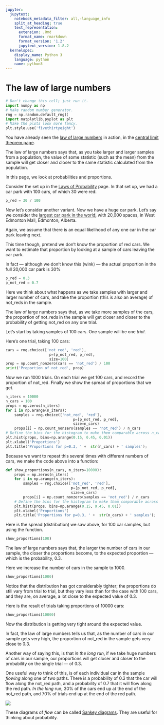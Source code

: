 ```yaml
---
jupyter:
  jupytext:
    notebook_metadata_filter: all,-language_info
    split_at_heading: true
    text_representation:
      extension: .Rmd
      format_name: rmarkdown
      format_version: '1.2'
      jupytext_version: 1.8.2
  kernelspec:
    display_name: Python 3
    language: python
    name: python3
---
```


# The law of large numbers

```python
# Don't change this cell; just run it.
import numpy as np
# Make random number generator.
rng = np.random.default_rng()
import matplotlib.pyplot as plt
# Make the plots look more fancy.
plt.style.use('fivethirtyeight')
```

You have already seen the [law of large
numbers](https://en.wikipedia.org/wiki/Law_of_large_numbers) in action, in the
[central limit theorem page](Central_Limit_Theorem).

The law of large numbers says that, as you take larger and larger samples from
a population, the value of some statistic (such as the mean) from the sample
will get closer and closer to the same statistic calculated from the
population.

In this page, we look at probabilities and proportions.

Consider the set up in the [Laws of Probability](laws_of_probability) page.  In that set up, we had a car park with 100 cars, of which 30 were red.

```python
p_red = 30 / 100
```

Now let's consider another variant.  Now we have a huge car park.  Let's say we
consider the [largest car park in the
world](https://www.guinnessworldrecords.com/world-records/largest-car-park),
with 20,000 spaces, in West Edmonton Mall, Edmonton, Alberta.

Again, we assume that there is an equal likelihood of any one car in the car
park leaving next.

This time though, pretend we don't know the proportion of red cars.   We want
to estimate that proportion by looking at a sample of cars leaving the car
park.

In fact — although we don't know this (wink) — the actual proportion in the full 20,000 car park is 30%

```python
p_red = 0.3
p_not_red = 0.7
```

Here we think about what happens as we take samples with larger and larger
number of cars, and take the proportion (this is also an average) of not_reds in
the sample.

The law of large numbers says that, as we take more samples of the cars, the proportion of not_reds in the sample will get closer and closer to the probability of getting not_red on any one trial.

Let's start by taking samples of 100 cars.  One sample will be one *trial*.

Here's one trial, taking 100 cars:

```python
cars = rng.choice(['not_red', 'red'],
                    p=[p_not_red, p_red],
                    size=100)
prop = np.count_nonzero(cars == 'not_red') / 100
print('Proportion of not_red', prop)
```

Now we run 1000 trials.  On each trial we get 100 cars, and record the
proportion of not_red.  Finally we show the spread of proportions that we get.

```python
n_iters = 10000
n_cars = 100
props = np.zeros(n_iters)
for i in np.arange(n_iters):
    samples = rng.choice(['not_red', 'red'],
                               p=[p_not_red, p_red],
                               size=n_cars)
    props[i] = np.count_nonzero(samples == 'not_red') / n_cars
# Define the bins for the histogram to make them comparable across n_cars
plt.hist(props, bins=np.arange(0.15, 0.45, 0.01))
plt.xlabel('Proportions')
plt.title('Proportions for p=0.3, ' +  str(n_cars) + ' samples');
```

Because we want to repeat this several times with different numbers of cars, we make the code above into a function:

```python
def show_proportions(n_cars, n_iters=10000):
    props = np.zeros(n_iters)
    for i in np.arange(n_iters):
        samples = rng.choice(['not_red', 'red'],
                              p=[p_not_red, p_red],
                              size=n_cars)
        props[i] = np.count_nonzero(samples == 'not_red') / n_cars
    # Define the bins for the histogram to make them comparable across n_cars
    plt.hist(props, bins=np.arange(0.15, 0.45, 0.01))
    plt.xlabel('Proportions')
    plt.title('Proportions for p=0.3, ' +  str(n_cars) + ' samples');
```

Here is the spread (distribution) we saw above, for 100 car samples, but using
the function.

```python
show_proportions(100)
```

The law of large numbers says that, the larger the number of cars in our
sample, the closer the proportions become, to the expected proportion — which
is the probability, 0.3.

Here we increase the number of cars in the sample to 1000.

```python
show_proportions(1000)
```

Notice that the distribution has got considerably tighter; the proportions do still vary from trial to trial, but they vary less than for the case with 100 cars, and they are, on average, a lot close to the expected value of 0.3.

Here is the result of trials taking proportions of 10000 cars:

```python
show_proportions(10000)
```

Now the distribution is getting very tight around the expected value.

In fact, the law of large numbers tells us that, as the number of cars in our
sample gets very high, the proportion of not_red in the sample gets very close
to 0.3.

Another way of saying this, is that *in the long run*, if we take huge numbers
of cars in our sample, our proportions will get closer and closer to the
probability on the single trial — of 0.3.

One useful way to think of this, is of each individual car in the sample
*flowing* along one of two paths.  There is a probability of 0.3 that the car
will flow along the not_red path, and a probability of 0.7 that it will flow
along the red path. *In the long* run, 30% of the cars end up at the end of the not_red path, and 70% of trials end up at the end of the red path.

![](../images/red_first_sankey.png)

These diagrams of *flow* can be called [Sankey
diagrams](https://en.wikipedia.org/wiki/Sankey_diagram).  They are useful for
thinking about probability.
